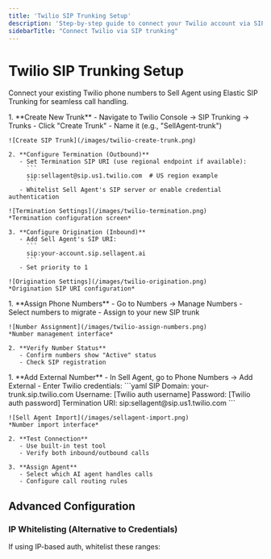 ```yaml
---
title: 'Twilio SIP Trunking Setup'
description: 'Step-by-step guide to connect your Twilio account via SIP trunking'
sidebarTitle: "Connect Twilio via SIP trunking"
---
```


# Twilio SIP Trunking Setup

Connect your existing Twilio phone numbers to Sell Agent using Elastic SIP Trunking for seamless call handling.

<Steps>
  <Step title="Create Elastic SIP Trunk">
    1. **Create New Trunk**  
       - Navigate to Twilio Console → SIP Trunking → Trunks
       - Click "Create Trunk"
       - Name it (e.g., "SellAgent-trunk")

    ![Create SIP Trunk](/images/twilio-create-trunk.png)

    2. **Configure Termination (Outbound)**  
       - Set Termination SIP URI (use regional endpoint if available):
         ```
         sip:sellagent@sip.us1.twilio.com  # US region example
         ```
       - Whitelist Sell Agent's SIP server or enable credential authentication

    ![Termination Settings](/images/twilio-termination.png)
    *Termination configuration screen*

    3. **Configure Origination (Inbound)**  
       - Add Sell Agent's SIP URI:
         ```
         sip:your-account.sip.sellagent.ai
         ```
       - Set priority to 1

    ![Origination Settings](/images/twilio-origination.png)
    *Origination SIP URI configuration*
  </Step>

  <Step title="Move Numbers to SIP Trunk">
    1. **Assign Phone Numbers**  
       - Go to Numbers → Manage Numbers
       - Select numbers to migrate
       - Assign to your new SIP trunk

    ![Number Assignment](/images/twilio-assign-numbers.png)
    *Number management interface*

    2. **Verify Number Status**  
       - Confirm numbers show "Active" status
       - Check SIP registration
  </Step>

  <Step title="Import to Sell Agent">
    1. **Add External Number**  
       - In Sell Agent, go to Phone Numbers → Add External
       - Enter Twilio credentials:
         ```yaml
         SIP Domain: your-trunk.sip.twilio.com
         Username: [Twilio auth username]
         Password: [Twilio auth password]
         Termination URI: sip:sellagent@sip.us1.twilio.com
         ```

    ![Sell Agent Import](/images/sellagent-import.png)
    *Number import interface*

    2. **Test Connection**  
       - Use built-in test tool
       - Verify both inbound/outbound calls

    3. **Assign Agent**  
       - Select which AI agent handles calls
       - Configure call routing rules
  </Step>
</Steps>

## Advanced Configuration

### IP Whitelisting (Alternative to Credentials)
If using IP-based auth, whitelist these ranges: